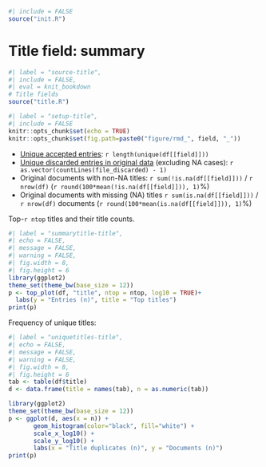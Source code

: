 ```r
#| include = FALSE
source("init.R")
```
# Title field: summary

```r
#| label = "source-title",
#| include = FALSE,
#| eval = knit_bookdown
# Title fields
source("title.R")
```

```r
#| label = "setup-title",
#| include = FALSE
knitr::opts_chunk$set(echo = TRUE)
knitr::opts_chunk$set(fig.path=paste0("figure/rmd_", field, "_"))
```

* [Unique accepted entries](dataTable/data_table.html?path=../`r file_accepted`): `r length(unique(df[[field]]))`
* [Unique discarded entries in original data](dataTable/data_table.html?path=../`r file_discarded`) (excluding NA cases): `r as.vector(countLines(file_discarded) - 1)`
* Original documents with non-NA titles: `r sum(!is.na(df[[field]]))` / `r nrow(df)` (`r round(100*mean(!is.na(df[[field]])), 1)`%)
* Original documents with missing (NA) titles `r sum(is.na(df[[field]]))` / `r nrow(df)` documents (`r round(100*mean(is.na(df[[field]])), 1)`%)


Top-`r ntop` titles and their title counts.

```r
#| label = "summarytitle-title",
#| echo = FALSE,
#| message = FALSE,
#| warning = FALSE,
#| fig.width = 8,
#| fig.height = 6
library(ggplot2)
theme_set(theme_bw(base_size = 12))
p <- top_plot(df, "title", ntop = ntop, log10 = TRUE)+
  labs(y = "Entries (n)", title = "Top titles")
print(p)
```



Frequency of unique titles:

```r
#| label = "uniquetitles-title",
#| echo = FALSE,
#| message = FALSE,
#| warning = FALSE,
#| fig.width = 8,
#| fig.height = 6
tab <- table(df$title)
d <- data.frame(title = names(tab), n = as.numeric(tab))

library(ggplot2)
theme_set(theme_bw(base_size = 12))
p <- ggplot(d, aes(x = n)) +
       geom_histogram(color="black", fill="white") +
       scale_x_log10() +
       scale_y_log10() +
       labs(x = "Title duplicates (n)", y = "Documents (n)")
print(p)
```




